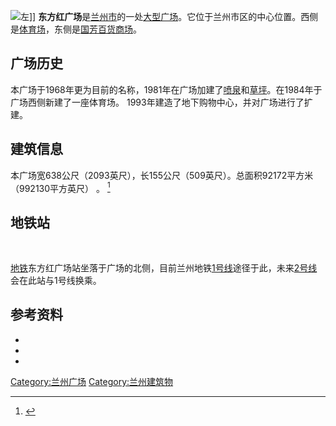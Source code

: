 {{Coord|36.05282|N|103.84055|E|display=title}}{{Infobox street|image=Lanzhou Dongfanghong Square.jpeg|caption=2011年的东方红广场|image_size=300px|native_name=|native_name_lang=|length={{convert|638|m|feet}}|width={{convert|155|m|feet}}|area={{convert|92172|m2}}|coordinates={{coord|36.05282|N|103.84055|E}}|name=东方红广场<br>{{lang-en|Dongfanghong Square}}}}[[File:体育馆_-_panoramio_-_天王星.jpg|左]]]]
'''东方红广场'''是[[兰州市|兰州市]]的一处[[廣場|大型广场]]。它位于兰州市区的中心位置。西侧是[[兰州体育场|体育场]]，东侧是[[国芳百货商场|国芳百货商场]]。          

== 广场历史 ==
本广场于1968年更为目前的名称，1981年在广场加建了[[噴泉|喷泉]]和[[草地|草坪]]。在1984年于广场西侧新建了一座体育场。 1993年建造了地下购物中心，并对广场进行了扩建。

== 建筑信息 ==
本广场宽638公尺（2093英尺），长155公尺（509英尺）。总面积92172平方米（992130平方英尺） 。 <ref>{{Cite book|title=兰州年鉴|url=https://books.google.com/books?id=EVMfAQAAMAAJ|publisher=中国统计出版社}}</ref>

== 地铁站 ==

 

[[兰州轨道交通|地铁]]东方红广场站坐落于广场的北侧，目前兰州地铁[[兰州轨道交通1号线|1号线]]途径于此，未来[[兰州轨道交通2号线|2号线]]会在此站与1号线换乘。{{Infobox station
| name = 东方红广场站
| native_name = {{lang-en|Dongfanghong Square}}
| native_name_lang = 
| type = 
| image = Dongfanghong Metro Station L1.jpg
| alt = 
| caption = 
| address = 
| borough = 
| country = 
| coordinates = <!-- {{coord|latitude|N/S|longitude|E/W|display=inline,title}} -->
| owned = 
| operator = 兰州轨道交通
| line = [[兰州地铁1号线|兰州地铁1号线]]
| distance = 
| platforms = 2
| tracks = 2
| connections = 
| structure = 
| parking = 
| bicycle = 
| disabled = 
| opened = {{Start date|2019|06|23|df=y}}<ref>{{cite web|url=http://www.xinhuanet.com/politics/2019-06/23/c_1124660149.htm|title=兰州地铁1号线一期工程正式开通试运营-新华网|website=www.xinhuanet.com|accessdate=2021-02-07|archive-date=2020-08-09|archive-url=https://web.archive.org/web/20200809200656/http://www.xinhuanet.com/politics/2019-06/23/c_1124660149.htm|dead-url=no}}</ref>
| closed = <!-- {{End date|YYYY|MM|DD|df=y}} -->
| passengers = 
| pass_year = 
}}
== 参考资料 ==
{{Reflist}}

* {{Cite web|title=东方红广场_兰州东方红广场虚拟旅游,全景_东方红广场在哪,好玩吗-全景客虚拟旅游网|url=http://www.quanjingke.com/dest/scenic_dongfanghonggc|access-date=2021-02-07|archive-date=2020-12-04|archive-url=https://web.archive.org/web/20201204205746/https://www.quanjingke.com/dest/scenic_dongfanghonggc}}
* {{Cite book|title=记者笔下的甘肃|url=https://books.google.com/books?id=pa7aEVzji7YC&pg=PT128|year=1998|publisher=五洲传播出版社|isbn=978-7-80113-246-8|access-date=2021-02-07|archive-date=2021-02-16|archive-url=https://web.archive.org/web/20210216001239/https://books.google.com/books?id=pa7aEVzji7YC&pg=PT128}}
* {{Cite book|last=兰州市地方志编纂委员会|title=兰州市志|url=https://books.google.com/books?id=ilMfAQAAMAAJ|publisher=兰州大学出版社}}
[[Category:兰州广场|Category:兰州广场]]
[[Category:兰州建筑物|Category:兰州建筑物]]